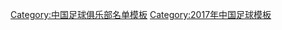 {{Football squad with groups
|name=2017年中甲分类名单深圳
|bgcolor=#c3272b
|bordercolor=#303030
|textcolor=#F8F8F8
|title=[[深圳足球俱乐部|<span style="color:#F8F8F8">深圳佳兆业</span>]] — [[2017年中国足球甲级联赛|<span style="color:#F8F8F8">2017年</span>]][[中国足球甲级联赛|<span style="color:#F8F8F8">中甲联赛第 6 名</span>]]
|group1=全年参赛球员
|list1=<div>
{{Football squad2 player|no=1|name=[[关震]]}}
{{Football squad2 player|no=2|name={{le|耿晓顺|Geng Xiaoshun}}}}
{{Football squad2 player|no=3|name=[[吕海东]]}}
{{Football squad2 player|no=4|name=[[乔巍]]}}
{{Football squad2 player|no=5|name=[[张晨 (1996年)|张晨]]}}
{{Football squad2 player|no=6|name=[[张佳祺]]}}
{{Football squad2 player|no=8|name=[[杜龙泉]]}}
{{Football squad2 player|no=9|name={{flagicon|COL}} {{le|哈罗德·普雷西亚多|Harold Preciado|-{zh-hans:普雷西亚多;zh-hk:比斯亞杜}-}}}}
{{Football squad2 player|no=11|name=[[张远 (足球运动员)|张远]]}}
{{Football squad2 player|no=12|name={{le|王成快|Wang Chengkuai}}}}
{{Football squad2 player|no=14|name={{flagicon|CMR}} [[阿布巴卡尔·奥马鲁|-{zh-hans:奥马鲁;zh-hk:阿布巴卡}-]]}}
{{Football squad2 player|no=15|name=[[吕政 (足球运动员)|吕政]]}}
{{Football squad2 player|no=16|name=[[周亚君]]}}
{{Football squad2 player|no=18|name=[[费煜]]}}
{{Football squad2 player|no=19|name=[[李晓明 (足球运动员)|李晓明]]}}
{{Football squad2 player|no=20|name=[[徐亮]]}}
{{Football squad2 player|no=21|name=[[蔡镜源]]}}
{{Football squad2 player|no=22|name=[[杨久天]]}}
{{Football squad2 player|no=23|name=[[邱柯焙]]}}
{{Football squad2 player|no=26|name=[[王歆博|王伟龙]]}}
{{Football squad2 player|no=27|name=[[祖鹏超]]}}
{{Football squad2 player|no=28|name=[[于帅]]}}
{{Football squad2 player|no=29|name={{le|王大龙|Wang Dalong}}}}
{{Football squad2 player|no=30|name=[[崔民]]}}
{{Football squad2 player|no=31|name=[[黎斐]]}}
{{Football squad2 player|no=32|name=[[张宏楠]]}}
{{Football squad2 player|no=36|name=[[凌思浩]]}}
{{Football squad2 player|no=38|name=[[谭宾凉]]}}
</div>
|group2=夏季转入球员
|list2=<div>
{{Football squad2 player|no=7|name={{flagicon|BRA}} {{link-en|罗西·佩雷拉·达·席尔瓦|Rosicley Pereira da Silva|-{zh-hans:罗西;zh-hk:羅斯}-}}}}
{{Football squad2 player|no=57|name=[[王子华]]}}
</div>
|group3=夏季转出球员
|list3=<div>
{{Football squad2 player|no=10|name={{flagicon|NGA}} {{flagicon|GER}} [[奇内杜·奥巴西|-{zh-hans:奥巴西;zh-hk:奧巴斯}-]]}}
{{Football squad2 player|no=13|name=[[于乐]]}}
</div>
|group4=主教练
|list4={{flagicon|SWE}} [[斯文·约兰·艾历臣|-{zh-hans:埃里克森;zh-hk:艾历臣}-]]（至第 13 轮）；[[王宝山]]
}}
<noinclude>
{{DEFAULTSORT:Shenzhen F.C. Squad 2017}}
[[Category:中国足球俱乐部名单模板]]
[[Category:2017年中国足球模板]]
</noinclude>